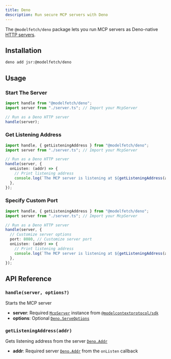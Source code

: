 ```yaml
---
title: Deno
description: Run secure MCP servers with Deno
---
```


The `@modelfetch/deno` package lets you run MCP servers as Deno-native [HTTP servers](https://docs.deno.com/runtime/tutorials/http_server).

## Installation

```bash title="Terminal"
deno add jsr:@modelfetch/deno
```

## Usage

### Start The Server

```typescript title="src/index.ts"
import handle from "@modelfetch/deno";
import server from "./server.ts"; // Import your McpServer

// Run as a Deno HTTP server
handle(server);
```

### Get Listening Address

```typescript title="src/index.ts"
import handle, { getListeningAddress } from "@modelfetch/deno";
import server from "./server.ts"; // Import your McpServer

// Run as a Deno HTTP server
handle(server, {
  onListen: (addr) => {
    // Print listening address
    console.log(`The MCP server is listening at ${getListeningAddress(addr)}`);
  },
});
```

### Specify Custom Port

```typescript title="src/index.ts"
import handle, { getListeningAddress } from "@modelfetch/deno";
import server from "./server.ts"; // Import your McpServer

// Run as a Deno HTTP server
handle(server, {
  // Customize server options
  port: 8080, // Customize server port
  onListen: (addr) => {
    // Print listening address
    console.log(`The MCP server is listening at ${getListeningAddress(addr)}`);
  },
});
```

## API Reference

### `handle(server, options?)`

Starts the MCP server

- **server**: Required [`McpServer`](https://github.com/modelcontextprotocol/typescript-sdk?tab=readme-ov-file#server) instance from [`@modelcontextprotocol/sdk`](https://github.com/modelcontextprotocol/typescript-sdk)
- **options**: Optional [`Deno.ServeOptions`](https://docs.deno.com/api/deno/~/Deno.ServeOptions)

### `getListeningAddress(addr)`

Gets listening address from the server [`Deno.Addr`](https://docs.deno.com/api/deno/~/Deno.Addr)

- **addr**: Required server [`Deno.Addr`](https://docs.deno.com/api/deno/~/Deno.Addr) from the `onListen` callback
